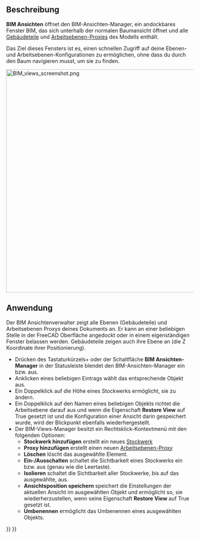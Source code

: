 <languages/>

{{Docnav/de
|[[BIM_Setup/de|Einrichtung]]
|[[BIM_ProjectManager/de|Projekt]]
|[[BIM_Workbench/de|BIM]]
|IconL=BIM_Setup.svg
|IconR=BIM_ProjectManager.svg
|IconC=Workbench_BIM.svg
}}

{{GuiCommand/de
|Name=BIM Views
|Name/de=BIM Ansichten
|MenuLocation=Manage → Views manager
|Workbenches=[[BIM_Workbench/de|BIM]]
}}

<span id="Description"></span>
==Beschreibung==

'''BIM Ansichten''' öffnet den BIM-Ansichten-Manager, ein andockbares Fenster BIM, das sich unterhalb der normalen Baumansicht öffnet und alle [[Arch_BuildingPart/de|Gebäudeteile]] und [[Draft_WorkingPlaneProxy/de|Arbeitsebenen-Proxies]] des Modells enthält.

Das Ziel dieses Fensters ist es, einen schnellen Zugriff auf deine Ebenen- und Arbeitsebenen-Konfigurationen zu ermöglichen, ohne dass du durch den Baum navigieren musst, um sie zu finden.

[[Image:BIM_views_screenshot.png|600px]]
{{Caption|Der BIM-Ansichten-Manager}}

<span id="Usage"></span>
==Anwendung==

Der BIM Ansichtenverwalter zeigt alle Ebenen (Gebäudeteile) und Arbeitsebenen Proxys deines Dokuments an. Er kann an einer beliebigen Stelle in der FreeCAD Oberfläche angedockt oder in einem eigenständigen Fenster belassen werden. Gebäudeteile zeigen auch ihre Ebene an (die Z Koordinate ihrer Positionierung).

<div class="mw-translate-fuzzy">
* Drücken des Tastaturkürzels{{KEY|Strg}}+{{KEY|9}} oder der Schaltfläche '''BIM Ansichten-Manager''' in der Statusleiste blendet den BIM-Ansichten-Manager ein bzw. aus.
* Anklicken eines beliebigen Eintrags wählt das entsprechende Objekt aus.
* Ein Doppelklick auf die Höhe eines Stockwerks ermöglicht, sie zu ändern.
* Ein Doppelklick auf den Namen eines beliebigen Objekts richtet die Arbeitsebene darauf aus und wenn die Eigenschaft '''Restore View''' auf True gesetzt ist und die Konfiguration einer Ansicht darin gespeichert wurde, wird der Blickpunkt ebenfalls wiederhergestellt.
* Der BIM-Views-Manager besitzt ein Rechtsklick-Kontextmenü mit den folgenden Optionen:
** '''Stockwerk hinzufügen''' erstellt ein neues [[Arch_BuildingPart/de|Stockwerk]]
** '''Proxy hinzufügen''' erstellt einen neuen [[Draft_WorkingPlaneProxy/de|Arbeitsebenen-Proxy]]
** '''Löschen''' löscht das ausgewählte Element.
** '''Ein-/Ausschalten''' schaltet die Sichtbarkeit eines Stockwerks ein bzw. aus (genau wie die Leertaste).
** '''Isolieren''' schaltet die Sichtbarkeit aller Stockwerke, bis auf das ausgewählte, aus.
** '''Ansichtsposition speichern''' speichert die Einstellungen der aktuellen Ansicht im ausgewählten Objekt und ermöglicht so, sie wiederherzustellen, wenn seine Eigenschaft '''Restore View''' auf True gesetzt ist.
** '''Umbenennen''' ermöglicht das Umbenennen eines ausgewählten Objekts.
</div>


{{Docnav/de
|[[BIM_Setup/de|Einrichtung]]
|[[BIM_ProjectManager/de|Projekt]]
|[[BIM_Workbench/de|BIM]]
|IconL=BIM_Setup.svg
|IconR=BIM_ProjectManager.svg
|IconC=Workbench_BIM.svg
}}

{{BIM_Tools_navi{{#translation:}}}}
{{Userdocnavi{{#translation:}}}}
